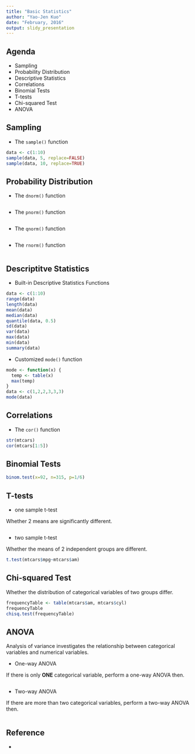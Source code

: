 ```yaml
---
title: "Basic Statistics"
author: "Yao-Jen Kuo"
date: "February, 2016"
output: slidy_presentation
---
```


## Agenda

* Sampling
* Probability Distribution
* Descriptive Statistics
* Correlations
* Binomial Tests
* T-tests
* Chi-squared Test
* ANOVA

## Sampling

* The `sample()` function

```r
data <- c(1:10)
sample(data, 5, replace=FALSE)
sample(data, 10, replace=TRUE)
```

## Probability Distribution

* The `dnorm()` function

```r

```

* The `pnorm()` function

```r

```

* The `qnorm()` function

```r

```

* The `rnorm()` function

```r

```

## Descriptitve Statistics

* Built-in Descriptive Statistics Functions

```r
data <- c(1:10)
range(data)
length(data)
mean(data)
median(data)
quantile(data, 0.5)
sd(data)
var(data)
max(data)
min(data)
summary(data)
```

* Customized `mode()` function

```r
mode <- function(x) {
  temp <- table(x)
  max(temp)
}
data <- c(1,2,2,3,3,3)
mode(data)
```

## Correlations

* The `cor()` function

```r
str(mtcars)
cor(mtcars[1:5])
```

## Binomial Tests

```r
binom.test(x=92, n=315, p=1/6)
```

## T-tests

* one sample t-test

Whether 2 means are significantly different.

```r

```

* two sample t-test

Whether the means of 2 independent groups are different.

```r
t.test(mtcars$mpg~mtcars$am)
```

## Chi-squared Test

Whether the distribution of categorical variables of two groups differ.

```r
frequencyTable <- table(mtcars$am, mtcars$cyl)
frequencyTable
chisq.test(frequencyTable)
```

## ANOVA

Analysis of variance investigates the relationship between categorical variables and numerical variables.

* One-way ANOVA

If there is only **ONE** categorical variable, perform a one-way ANOVA then.

```r

```

* Two-way ANOVA

If there are more than two categorical variables, perform a two-way ANOVA then.

```r

```

## Reference

* 